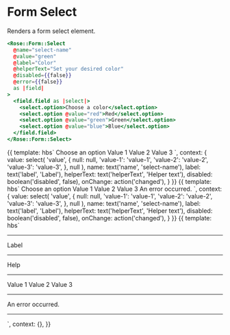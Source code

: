 
<Meta title="Rose|Form/Select" component="Form/Select" />

# Form Select

Renders a form select element.

```handlebars
<Rose::Form::Select
  @name="select-name"
  @value="green"
  @label="Color"
  @helperText="Set your desired color"
  @disabled={{false}}
  @error={{false}}
  as |field|
>
  <field.field as |select|>
    <select.option>Choose a color</select.option>
    <select.option @value="red">Red</select.option>
    <select.option @value="green">Green</select.option>
    <select.option @value="blue">Blue</select.option>
  </field.field>
</Rose::Form::Select>
```

<Preview>
  <Story name="Basic" height="10rem">{{
    template: hbs`
      <Rose::Form::Select
        @name={{name}}
        @value={{value}}
        @label={{label}}
        @helperText={{helperText}}
        @disabled={{disabled}}
        @error={{false}}
        @onChange={{fn onChange}}
        as |field|
      >
        <field.field as |select|>
          <select.option>Choose an option</select.option>
          <select.option @value="value-1">Value 1</select.option>
          <select.option @value="value-2">Value 2</select.option>
          <select.option @value="value-3">Value 3</select.option>
        </field.field>
      </Rose::Form::Select>
    `,
    context: {
      value: select(
        'value',
        {
          null: null,
          'value-1': 'value-1',
          'value-2': 'value-2',
          'value-3': 'value-3',
        },
        null
      ),
      name: text('name', 'select-name'),
      label: text('label', 'Label'),
      helperText: text('helperText', 'Helper text'),
      disabled: boolean('disabled', false),
      onChange: action('changed'),
    }
  }}</Story>
</Preview>

<Preview>
  <Story name="Select with Errors" height="10rem">{{
    template: hbs`
      <Rose::Form::Select
        @name={{name}}
        @value={{value}}
        @label={{label}}
        @helperText={{helperText}}
        @disabled={{disabled}}
        @error={{true}}
        @onChange={{fn onChange}}
        as |field|
      >
        <field.field as |select|>
          <select.option>Choose an option</select.option>
          <select.option @value="value-1">Value 1</select.option>
          <select.option @value="value-2">Value 2</select.option>
          <select.option @value="value-3">Value 3</select.option>
        </field.field>
        <field.errors as |errors|>
          <errors.message>An error occurred.</errors.message>
        </field.errors>
      </Rose::Form::Select>
    `,
    context: {
      value: select(
        'value',
        {
          null: null,
          'value-1': 'value-1',
          'value-2': 'value-2',
          'value-3': 'value-3',
        },
        null
      ),
      name: text('name', 'select-name'),
      label: text('label', 'Label'),
      helperText: text('helperText', 'Helper text'),
      disabled: boolean('disabled', false),
      onChange: action('changed'),
    }
  }}</Story>
</Preview>

<Preview>
  <Story name="Fully Contextual Select">{{
    template: hbs`
      <Rose::Form::Select @value="value-3" @error={{true}} @contextual={{true}} as |field|>
        <hr />
        <field.label>Label</field.label>
        <hr />
        <field.helperText>Help</field.helperText>
        <hr />
        <field.field as |select|>
          <select.option @value="value-1">Value 1</select.option>
          <select.option @value="value-2">Value 2</select.option>
          <select.option @value="value-3">Value 3</select.option>
        </field.field>
        <hr />
        <field.errors as |errors|>
          <errors.message>An error occurred.</errors.message>
        </field.errors>
        <hr />
      </Rose::Form::Select>
    `,
    context: {},
  }}</Story>
</Preview>
